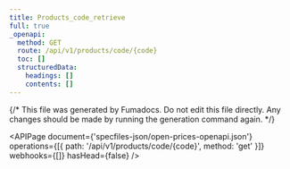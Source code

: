 ```yaml
---
title: Products_code_retrieve
full: true
_openapi:
  method: GET
  route: /api/v1/products/code/{code}
  toc: []
  structuredData:
    headings: []
    contents: []
---
```


{/* This file was generated by Fumadocs. Do not edit this file directly. Any changes should be made by running the generation command again. */}

<APIPage
  document={'specfiles-json/open-prices-openapi.json'}
  operations={[{ path: '/api/v1/products/code/{code}', method: 'get' }]}
  webhooks={[]}
  hasHead={false}
/>
